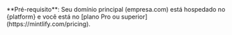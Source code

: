 <Info>
  **Pré-requisito**: Seu domínio principal (empresa.com) está hospedado no {platform}
  e você está no [plano Pro ou superior](https://mintlify.com/pricing).
</Info>
